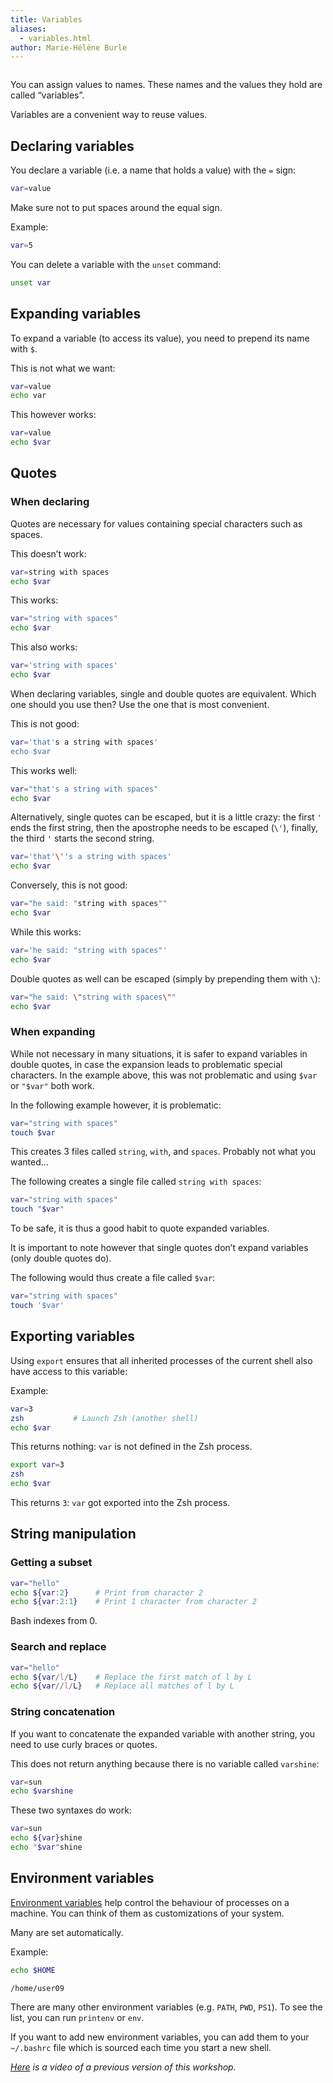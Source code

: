 ```yaml
---
title: Variables
aliases:
  - variables.html
author: Marie-Hélène Burle
---
```


```r

```

:::{.def}

You can assign values to names. These names and the values they hold are called "variables".

Variables are a convenient way to reuse values.

:::

## Declaring variables

You declare a variable (i.e. a name that holds a value) with the `=` sign:

```.bash
var=value
```

:::{.note}

Make sure not to put spaces around the equal sign.

:::

:::{.example}

Example:

:::

```bash
var=5
```

You can delete a variable with the `unset` command:

```bash
unset var
```

## Expanding variables

To expand a variable (to access its value), you need to prepend its name with `$`.

:::{.example}

This is not what we want:

:::

```bash
var=value
echo var
```

:::{.example}

This however works:

:::

```bash
var=value
echo $var
```

## Quotes

### When declaring

Quotes are necessary for values containing special characters such as spaces.

:::{.example}

This doesn't work:

:::

```bash
var=string with spaces
echo $var
```

:::{.example}

This works:

:::

```bash
var="string with spaces"
echo $var
```

:::{.example}

This also works:

:::

```bash
var='string with spaces'
echo $var
```

When declaring variables, single and double quotes are equivalent. Which one should you use then? Use the one that is most convenient.

:::{.example}

This is not good:

:::

```bash
var='that's a string with spaces'
echo $var
```

:::{.example}

This works well:

:::

```bash
var="that's a string with spaces"
echo $var
```

:::{.note}

Alternatively, single quotes can be escaped, but it is a little crazy: the first `'` ends the first string, then the apostrophe needs to be escaped (`\'`), finally, the third `'` starts the second string.

```bash
var='that'\''s a string with spaces'
echo $var
```

:::

:::{.example}

Conversely, this is not good:

:::

```bash
var="he said: "string with spaces""
echo $var
```

:::{.example}

While this works:

:::

```bash
var='he said: "string with spaces"'
echo $var
```

:::{.note}

Double quotes as well can be escaped (simply by prepending them with `\`):

```bash
var="he said: \"string with spaces\""
echo $var
```

:::

### When expanding

While not necessary in many situations, it is safer to expand variables in double quotes, in case the expansion leads to problematic special characters. In the example above, this was not problematic and using `$var` or `"$var"` both work.

In the following example however, it is problematic:

```.bash
var="string with spaces"
touch $var
```

This creates 3 files called `string`, `with`, and `spaces`. Probably not what you wanted...

The following creates a single file called `string with spaces`:

```.bash
var="string with spaces"
touch "$var"
```

:::{.note}

To be safe, it is thus a good habit to quote expanded variables.

:::

It is important to note however that [single quotes don't expand variables]{.emph} (only double quotes do).

The following would thus create a file called `$var`:

```.bash
var="string with spaces"
touch '$var'
```

## Exporting variables

Using `export` ensures that all inherited processes of the current shell also have access to this variable:

:::{.example}

Example:

:::

```.bash
var=3
zsh	      	  # Launch Zsh (another shell)
echo $var
```

This returns nothing: `var` is not defined in the Zsh process.

```.bash
export var=3
zsh
echo $var
```

This returns `3`: `var` got exported into the Zsh process.

## String manipulation

### Getting a subset

```bash
var="hello"
echo ${var:2}      # Print from character 2
echo ${var:2:1}    # Print 1 character from character 2
```

:::{.note}

Bash indexes from 0.

:::

### Search and replace

```bash
var="hello"
echo ${var/l/L}    # Replace the first match of l by L
echo ${var//l/L}   # Replace all matches of l by L
```

### String concatenation

If you want to concatenate the expanded variable with another string, you need to use curly braces or quotes.

:::{.example}

This does not return anything because there is no variable called `varshine`:

:::

```bash
var=sun
echo $varshine
```

:::{.example}

These two syntaxes do work:

:::

```bash
var=sun
echo ${var}shine
echo "$var"shine
```

## Environment variables

[Environment variables](https://en.wikipedia.org/wiki/Environment_variable) help control the behaviour of processes on a machine. You can think of them as customizations of your system.

Many are set automatically.

:::{.example}

Example:

:::

```.bash
echo $HOME
```

```
/home/user09
```

There are many other environment variables (e.g. `PATH`, `PWD`, `PS1`). To see the list, you can run `printenv` or `env`.

If you want to add new environment variables, you can add them to your `~/.bashrc` file which is sourced each time you start a new shell.

*[Here](https://youtu.be/nNf4Xb56yEs) is a video of a previous version of this workshop.*
